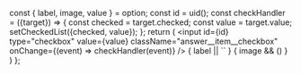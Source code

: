 
  const { label, image, value } = option;
  const id = uid();
  const checkHandler = ({target}) => {
    const checked = target.checked;
    const value = target.value;
    setCheckedList({checked, value});
  };
  return (
    <span className="answer__item">
      <input
        id={id}
        type="checkbox"
        value={value}
        className="answer__item__checkbox"
        onChange={(event) => checkHandler(event)}
      />
      <label htmlFor={id} className="answer__item__wrapper">
        <span className="answer__item__label">
          <span>{ label || `` }</span>
          { image && (<img src={image} alt="" />) }
        </span>
      </label>
    </span>
  )
};
